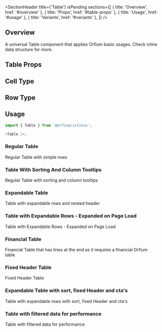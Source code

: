 
<Meta of={TableStories} />

<SectionHeader
  title={'Table'}
  isPending
  sections={[
    { title: 'Overview', href: '#overview' },
    { title: 'Props', href: '#table-props' },
    { title: 'Usage', href: '#usage' },
    { title: 'Variants', href: '#variants' },
  ]}
/>

## Overview

A universal Table component that applies Orfium basic usages. Check inline data structure for more.

## Table Props

<ArgTypes of={Table} />

## Cell Type

<ArgTypes of={CellStory} />

## Row Type

<ArgTypes of={RowStory} />

## Usage

```js
import { Table } from '@orfium/ictinus';

<Table />;
```

<SubsectionHeader title="Variants" />

### Regular Table

Regular Table with simple rows

<Canvas of={TableStories.RegularTableWithSimpleRows} />

### Table With Sorting And Column Tooltips

Regular Table with sorting and column tooltips

<Canvas of={TableStories.RegularTableWithSortingAndTooltips} />

### Expandable Table

Table with expandable rows and nested header

<Canvas of={TableStories.TableWithExpandableRows} />

### Table with Expandable Rows - Expanded on Page Load

Table with Expandable Rows - Expanded on Page Load

<Canvas of={TableStories.TableWithExpandableRowsExpandedOnPageLoad} />

### Financial Table

Financial Table that has lines at the end as it requires a financial Orfium table

<Canvas of={TableStories.FinancialTable} />

### Fixed Header Table

Fixed Header Table

<Canvas of={TableStories.FixedHeaderTable} />

### Expandable Table with sort, fixed Header and cta's

Table with expandable rows with sort, fixed Header and cta's

<Canvas of={TableStories.TableWithExpandableRowsAndSortDir} />

### Table with filtered data for performance

Table with filtered data for performance

<Canvas of={TableStories.TableWithFilteredDataForPerformance} />
